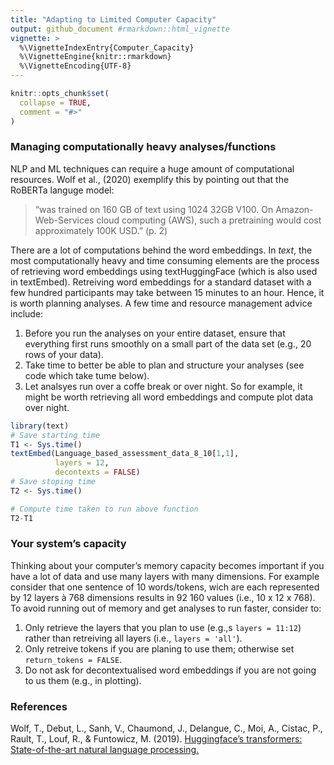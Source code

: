 ```yaml
---
title: "Adapting to Limited Computer Capacity"
output: github_document #rmarkdown::html_vignette
vignette: >
  %\VignetteIndexEntry{Computer_Capacity}
  %\VignetteEngine{knitr::rmarkdown}
  %\VignetteEncoding{UTF-8}
---
```


```r
knitr::opts_chunk$set(
  collapse = TRUE,
  comment = "#>"
)
```


### Managing computationally heavy analyses/functions
NLP and ML techniques can require a huge amount of computational resources. Wolf et al., (2020) exemplify this by pointing out that the RoBERTa languge model: 

>"was trained on 160 GB of text using 1024 32GB V100. On Amazon-Web-Services cloud computing (AWS), such a pretraining would cost approximately 100K USD." (p. 2)  

There are a lot of computations behind the word embeddings. In *text*, the most computationally heavy and time consuming elements are the process of retrieving word embeddings using textHuggingFace (which is also used in textEmbed). Retreiving word embeddings for a standard dataset with a few hundred participants may take between 15 minutes to an hour. Hence, it is worth planning analyses. A few time and resource management advice include: 

1. Before you run the analyses on your entire dataset, ensure that everything first runs smoothly on a small part of the data set (e.g., 20 rows of your data).
2. Take time to better be able to plan and structure your analyses (see code which take tume below).
3. Let analsyes run over a coffe break or over night. So for example, it might be worth retrieving all word embeddings and compute plot data over night.  

```r

library(text)
# Save starting time
T1 <- Sys.time()
textEmbed(Language_based_assessment_data_8_10[1,1], 
          layers = 12, 
          decontexts = FALSE)
# Save stoping time
T2 <- Sys.time()

# Compute time taken to run above function
T2-T1
```

### Your system's capacity
Thinking about your computer's memory capacity becomes important if you have a lot of data and use many layers with many dimensions. For example consider that one sentence of 10 words/tokens, wich are each represented by 12 layers à 768 dimensions results in 92 160 values (i.e., 10 x 12 x 768). To avoid running out of memory and get analyses to run faster, consider to:

1. Only retrieve the layers that you plan to use (e.g.,s ```layers = 11:12```) rather than retreiving all layers (i.e., ```layers = 'all'```). 
2. Only retreive tokens if you are planing to use them; otherwise set ```return_tokens = FALSE```. 
3. Do not ask for decontextualised word embeddings if you are not going to us them (e.g., in plotting).


### References
Wolf, T., Debut, L., Sanh, V., Chaumond, J., Delangue, C., Moi, A., Cistac, P., Rault, T., Louf, R., & Funtowicz, M. (2019). [Huggingface’s transformers: State-of-the-art natural language processing.](https://arxiv.org/abs/1910.03771)

